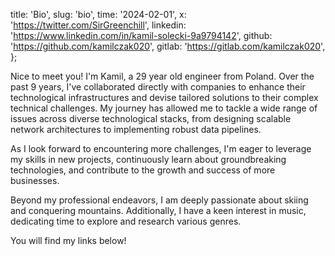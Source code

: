   title: 'Bio',
  slug: 'bio',
  time: '2024-02-01',
  x: 'https://twitter.com/SirGreenchill',
  linkedin: 'https://www.linkedin.com/in/kamil-solecki-9a9794142',
  github: 'https://github.com/kamilczak020',
  gitlab: 'https://gitlab.com/kamilczak020',
};

Nice to meet you! I'm Kamil, a 29 year old engineer from Poland. Over the past 9 years, I've collaborated directly with companies to enhance their technological infrastructures and devise tailored solutions to their complex technical challenges. My journey has allowed me to tackle a wide range of issues across diverse technological stacks, from designing scalable network architectures to implementing robust data pipelines.

As I look forward to encountering more challenges, I'm eager to leverage my skills in new projects, continuously learn about groundbreaking technologies, and contribute to the growth and success of more businesses.

Beyond my professional endeavors, I am deeply passionate about skiing and conquering mountains. Additionally, I have a keen interest in music, dedicating time to explore and research various genres.

You will find my links below!

<SocialLinks />
